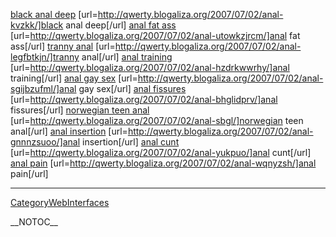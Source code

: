 <a href= http://qwerty.blogaliza.org/2007/07/02/anal-kvzkk/ >black anal deep</a>   [url=http://qwerty.blogaliza.org/2007/07/02/anal-kvzkk/]black anal deep[/url]   <a href= http://qwerty.blogaliza.org/2007/07/02/anal-utowkzjrcm/ >anal fat ass</a>   [url=http://qwerty.blogaliza.org/2007/07/02/anal-utowkzjrcm/]anal fat ass[/url]   <a href= http://qwerty.blogaliza.org/2007/07/02/anal-legfbtkjn/ >tranny anal</a>   [url=http://qwerty.blogaliza.org/2007/07/02/anal-legfbtkjn/]tranny anal[/url]   <a href= http://qwerty.blogaliza.org/2007/07/02/anal-hzdrkwwrhy/ >anal training</a>   [url=http://qwerty.blogaliza.org/2007/07/02/anal-hzdrkwwrhy/]anal training[/url]   <a href= http://qwerty.blogaliza.org/2007/07/02/anal-sgijbzufml/ >anal gay sex</a>   [url=http://qwerty.blogaliza.org/2007/07/02/anal-sgijbzufml/]anal gay sex[/url]   <a href= http://qwerty.blogaliza.org/2007/07/02/anal-bhglidprv/ >anal fissures</a>   [url=http://qwerty.blogaliza.org/2007/07/02/anal-bhglidprv/]anal fissures[/url]   <a href= http://qwerty.blogaliza.org/2007/07/02/anal-sbgl/ >norwegian teen anal</a>   [url=http://qwerty.blogaliza.org/2007/07/02/anal-sbgl/]norwegian teen anal[/url]   <a href= http://qwerty.blogaliza.org/2007/07/02/anal-gnnnzsuoo/ >anal insertion</a>   [url=http://qwerty.blogaliza.org/2007/07/02/anal-gnnnzsuoo/]anal insertion[/url]   <a href= http://qwerty.blogaliza.org/2007/07/02/anal-yukpuo/ >anal cunt</a>   [url=http://qwerty.blogaliza.org/2007/07/02/anal-yukpuo/]anal cunt[/url]   <a href= http://qwerty.blogaliza.org/2007/07/02/anal-wqnyzsh/ >anal pain</a>   [url=http://qwerty.blogaliza.org/2007/07/02/anal-wqnyzsh/]anal pain[/url]
----
[[CategoryWebInterfaces]]

__NOTOC__